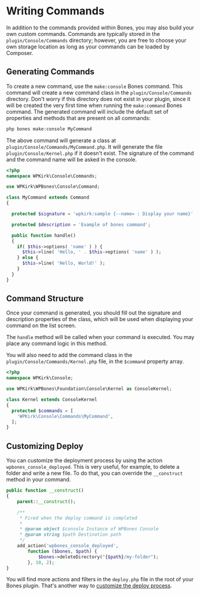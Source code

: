 
# Writing Commands

In addition to the commands provided within Bones, you may also build your own custom commands.
Commands are typically stored in the `plugin/Console/Commands` directory; however, you are free to choose your own storage location as long as your commands can be loaded by Composer.

## Generating Commands

To create a new command, use the `make:console` Bones command.
This command will create a new command class in the `plugin/Console/Commands` directory.
Don't worry if this directory does not exist in your plugin, since it will be created the very first time when running the `make:command` Bones command.
The generated command will include the default set of properties and methods that are present on all commands:

```sh copy
php bones make:console MyCommand
```

The above command will generate a class at `plugin/Console/Commands/MyCommand.php`. It will generate the file `plugin/Console/Kernel.php` if it doesn't exist. The signature of the command and the command name will be asked in the console.

```php filename="plugin/Console/Commands/MyCommand.php" copy
<?php
namespace WPKirk\Console\Commands;

use WPKirk\WPBones\Console\Command;

class MyCommand extends Command
{

  protected $signature = 'wpkirk:sample {--name= : Display your name}';

  protected $description = 'Example of bones command';

  public function handle()
  {
    if( $this->options( 'name' ) ) {
      $this->line( 'Hello, ' . $this->options( 'name' ) );
    } else {
      $this->line( 'Hello, World!' );
    }
  }
}
```

## Command Structure

Once your command is generated, you should fill out the signature and description properties of the class, which will be used when displaying your command on the list screen.

The `handle` method will be called when your command is executed. You may place any command logic in this method.

You will also need to add the command class in the `plugin/Console/Commands/Kernel.php` file, in the `$command` property array.

```php copy
<?php
namespace WPKirk\Console;

use WPKirk\WPBones\Foundation\Console\Kernel as ConsoleKernel;

class Kernel extends ConsoleKernel
{
  protected $commands = [
    'WPKirk\Console\Commands\MyCommand',
  ];
}
```

## Customizing Deploy

You can customize the deployment process by using the action `wpbones_console_deployed`. This is very useful, for example, to delete a folder and write a new file. To do that, you can override the `__construct` method in your command.

```php copy
public function __construct()
{
    parent::__construct();

    /**
     * Fired when the deploy command is completed
     *
     * @param object $console Instance of WPBones Console
     * @param string $path Destination path
     */
    add_action('wpbones_console_deployed',
        function ($bones, $path) {
            $bones->deleteDirectory("{$path}/my-folder");
        }, 10, 2);
}
```

You will find more actions and filters in the `deploy.php` file in the root of your Bones plugin.
That's another way to [customize the deploy process](bones-console#customize-deploy).